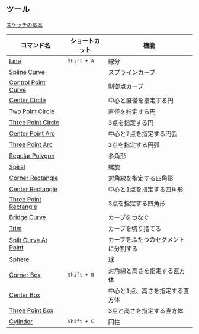 ## ツール

[スケッチの基本](tool/sketch-tips)

| コマンド名                                          | ショートカット     | 機能                            |
| --------------------------------------------------- | ------------------ | ------------------------------- |
| [Line](tool/line)                                   | <kbd>Shift + A</kbd> | 線分                            |
| [Spline Curve](tool/spline-curve)                   |                    | スプラインカーブ                |
| [Control Point Curve](tool/control-point-curve)     |                    | 制御点カーブ                    |
| [Center Circle](tool/center-circle)                 |                    | 中心と直径を指定する円          |
| [Two Point Circle](tool/two-point-circle)           |                    | 直径を指定する円                |
| [Three Point Circle](tool/three-point-circle)       |                    | 3点を指定する円                 |
| [Center Point Arc](tool/center-point-arc)           |                    | 中心と2点を指定する円弧         |
| [Three Point Arc](tool/three-point-arc)             |                    | 3点を指定する円弧               |
| [Regular Polygon](tool/polygon)                     |                    | 多角形                          |
| [Spiral](tool/spiral)                               |                    | 螺旋                            |
| [Corner Rectangle](tool/corner-rectangle)           |                    | 対角線を指定する四角形          |
| [Center Rectangle](tool/center-rectangle)           |                    | 中心と1点を指定する四角形       |
| [Three Point Rectangle](tool/three-point-rectangle) |                    | 3点を指定する四角形             |
| [Bridge Curve](sketch/bridge#bridge-curve)                   |                    | カーブをつなぐ                  |
| [Trim](sketch/trim)                             |                    | カーブを切り捨てる              |
| [Split Curve At Point](sketch/split-segment)    |                    | カーブをふたつのセグメントに分割する    |
| [Sphere](tool/sphere)                               |                    | 球                              |
| [Corner Box](tool/corner-box)                       | <kbd>Shift + B</kbd> | 対角線と高さを指定する直方体    |
| [Center Box](tool/center-box)                       |                    | 中心と1点、高さを指定する直方体 |
| [Three Point Box](tool/three-point-box)             |                    | 3点と高さを指定する直方体       |
| [Cylinder](tool/cylinder)                           | <kbd>Shift + C</kbd> | 円柱                            |






